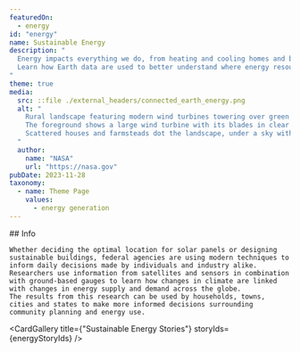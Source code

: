 ```yaml
---
featuredOn:
  - energy
id: "energy"
name: Sustainable Energy
description: "
  Energy impacts everything we do, from heating and cooling homes and buildings, to providing development opportunities and improving quality of life.
  Learn how Earth data are used to better understand where energy resources exist and how they are impacted by physical environmental conditions, weather and climate.
"
theme: true
media:
  src: ::file ./external_headers/connected_earth_energy.png
  alt: "
    Rural landscape featuring modern wind turbines towering over green hills.
    The foreground shows a large wind turbine with its blades in clear focus, while additional turbines line the rolling hills in the background.
    Scattered houses and farmsteads dot the landscape, under a sky with fluffy white clouds.
  "
  author:
    name: "NASA"
    url: "https://nasa.gov"
pubDate: 2023-11-28
taxonomy:
  - name: Theme Page
    values:
      - energy generation
---
```



<Block type='wide'>
  <Prose>
    ## Info

    Whether deciding the optimal location for solar panels or designing sustainable buildings, federal agencies are using modern techniques to inform daily decisions made by individuals and industry alike.
    Researchers use information from satellites and sensors in combination with ground-based gauges to learn how changes in climate are linked with changes in energy supply and demand across the globe.
    The results from this research can be used by households, towns, cities and states to make more informed decisions surrounding community planning and energy use.
  </Prose>
</Block>

<CardGallery title={"Sustainable Energy Stories"} storyIds={energyStoryIds} />